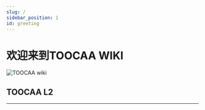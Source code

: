```yaml
---
slug: /
sidebar_position: 1
id: greeting
---
```


# 欢迎来到TOOCAA WIKI

![TOOCAA wiki](http://wiki-toocaa.oss-cn-hongkong.aliyuncs.com/11wiki.png)

## TOOCAA L2
---

<cardbox>
  <card
    href="toocaal2/"
    title="TOOCAA L2 Laser Engraver"
    description="TOOCAA L2: Expert of Safe Engraving"
    img={'http://wiki-toocaa.oss-cn-hongkong.aliyuncs.com/wiki/20241220-171848.jpg'}
  />

<card
  href="/docs/toocaal2/TOOCAA%20L2%20Accessories/"
  title="TOOCAA L2 Accessories"
  description="Meet All Your Accessories Needs"
  img="https://wiki-toocaa.oss-cn-hongkong.aliyuncs.com/wiki/2222.png"
/>


<card
  href="https://wiki.toocaa.com/toocaal2/TOOCAA%20L2%20Accessories/Laser%20Module/"
  title="TOOCAA L2 Laser Module"
  description="TOOCAA L2 Laser Module Meet All Your Needs"
  img="http://wiki-toocaa.oss-cn-hongkong.aliyuncs.com/wiki/11111.png"
/>

</cardbox>

